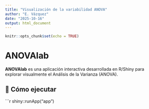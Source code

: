 ```yaml
---
title: "Visualización de la variabilidad ANOVA"
author: "E. Vázquez"
date: "2025-10-16"
output: html_document
---
```


```r
knitr::opts_chunk$set(echo = TRUE)
```

# ANOVAlab

**ANOVAlab** es una aplicación interactiva desarrollada en R/Shiny para
explorar visualmente el Análisis de la Varianza (ANOVA).

## 🚀 Cómo ejecutar
```r
shiny::runApp("app")